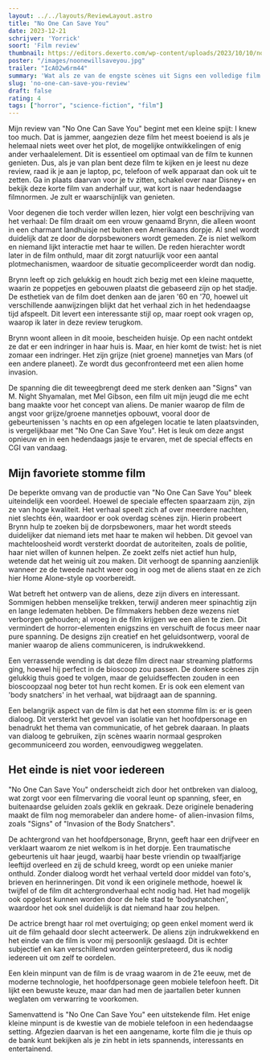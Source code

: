 ```yaml
---
layout: ../../layouts/ReviewLayout.astro
title: "No One Can Save You"
date: 2023-12-21
schrijver: 'Yorrick'
soort: 'Film review'
thumbnail: https://editors.dexerto.com/wp-content/uploads/2023/10/10/no-one-will-save-you-ending.jpeg
poster: "/images/noonewillsaveyou.jpg"
trailer: "IcA02w6rm44"
summary: 'Wat als ze van de engste scènes uit Signs een volledige film zouden maken? Yorrick heeft de weinige nagels die hij nog had volledig weggebeten om te zien hoe grijze gruwelijke mannetjes een home invasion doen op het Amerikaanse platteland.'
slug: 'no-one-can-save-you-review'
draft: false
rating: 4
tags: ["horror", "science-fiction", "film"]
---
```


Mijn review van "No One Can Save You" begint met een kleine spijt: I knew too much. Dat is jammer, aangezien deze film het meest boeiend is als je helemaal niets weet over het plot, de mogelijke ontwikkelingen of enig ander verhaalelement. Dit is essentieel om optimaal van de film te kunnen genieten. Dus, als je van plan bent deze film te kijken en je leest nu deze review, raad ik je aan je laptop, pc, telefoon of welk apparaat dan ook uit te zetten. Ga in plaats daarvan voor je tv zitten, schakel over naar Disney+ en bekijk deze korte film van anderhalf uur, wat kort is naar hedendaagse filmnormen. Je zult er waarschijnlijk van genieten.

Voor degenen die toch verder willen lezen, hier volgt een beschrijving van het verhaal: De film draait om een vrouw genaamd Brynn, die alleen woont in een charmant landhuisje net buiten een Amerikaans dorpje. Al snel wordt duidelijk dat ze door de dorpsbewoners wordt gemeden. Ze is niet welkom en niemand lijkt interactie met haar te willen. De reden hierachter wordt later in de film onthuld, maar dit zorgt natuurlijk voor een aantal plotmechanismen, waardoor de situatie gecompliceerder wordt dan nodig.

Brynn leeft op zich gelukkig en houdt zich bezig met een kleine maquette, waarin ze poppetjes en gebouwen plaatst die gebaseerd zijn op het stadje. De esthetiek van de film doet denken aan de jaren '60 en '70, hoewel uit verschillende aanwijzingen blijkt dat het verhaal zich in het hedendaagse tijd afspeelt. Dit levert een interessante stijl op, maar roept ook vragen op, waarop ik later in deze review terugkom.

Brynn woont alleen in dit mooie, bescheiden huisje. Op een nacht ontdekt ze dat er een indringer in haar huis is. Maar, en hier komt de twist: het is niet zomaar een indringer. Het zijn grijze (niet groene) mannetjes van Mars (of een andere planeet). Ze wordt dus geconfronteerd met een alien home invasion. 

De spanning die dit teweegbrengt deed me sterk denken aan "Signs" van M. Night Shyamalan, met Mel Gibson, een film uit mijn jeugd die me echt bang maakte voor het concept van aliens. De manier waarop de film de angst voor grijze/groene mannetjes opbouwt, vooral door de gebeurtenissen 's nachts en op een afgelegen locatie te laten plaatsvinden, is vergelijkbaar met "No One Can Save You". Het is leuk om deze angst opnieuw en in een hedendaags jasje te ervaren, met de special effects en CGI van vandaag.

## Mijn favoriete stomme film

De beperkte omvang van de productie van "No One Can Save You" bleek uiteindelijk een voordeel. Hoewel de speciale effecten spaarzaam zijn, zijn ze van hoge kwaliteit. Het verhaal speelt zich af over meerdere nachten, niet slechts één, waardoor er ook overdag scènes zijn. Hierin probeert Brynn hulp te zoeken bij de dorpsbewoners, maar het wordt steeds duidelijker dat niemand iets met haar te maken wil hebben. Dit gevoel van machteloosheid wordt versterkt doordat de autoriteiten, zoals de politie, haar niet willen of kunnen helpen. Ze zoekt zelfs niet actief hun hulp, wetende dat het weinig uit zou maken. Dit verhoogt de spanning aanzienlijk wanneer ze de tweede nacht weer oog in oog met de aliens staat en ze zich hier Home Alone-style op voorbereidt.

Wat betreft het ontwerp van de aliens, deze zijn divers en interessant. Sommigen hebben menselijke trekken, terwijl anderen meer spinachtig zijn en lange ledematen hebben. De filmmakers hebben deze wezens niet verborgen gehouden; al vroeg in de film krijgen we een alien te zien. Dit vermindert de horror-elementen enigszins en verschuift de focus meer naar pure spanning. De designs zijn creatief en het geluidsontwerp, vooral de manier waarop de aliens communiceren, is indrukwekkend.

Een verrassende wending is dat deze film direct naar streaming platforms ging, hoewel hij perfect in de bioscoop zou passen. De donkere scènes zijn gelukkig thuis goed te volgen, maar de geluidseffecten zouden in een bioscoopzaal nog beter tot hun recht komen. Er is ook een element van 'body snatchers' in het verhaal, wat bijdraagt aan de spanning.

Een belangrijk aspect van de film is dat het een stomme film is: er is geen dialoog. Dit versterkt het gevoel van isolatie van het hoofdpersonage en benadrukt het thema van communicatie, of het gebrek daaraan. In plaats van dialoog te gebruiken, zijn scènes waarin normaal gesproken gecommuniceerd zou worden, eenvoudigweg weggelaten.

## Het einde is niet voor iedereen

"No One Can Save You" onderscheidt zich door het ontbreken van dialoog, wat zorgt voor een filmervaring die vooral leunt op spanning, sfeer, en buitenaardse geluiden zoals geklik en gekraak. Deze originele benadering maakt de film nog memorabeler dan andere home- of alien-invasion films, zoals "Signs" of "Invasion of the Body Snatchers".

De achtergrond van het hoofdpersonage, Brynn, geeft haar een drijfveer en verklaart waarom ze niet welkom is in het dorpje. Een traumatische gebeurtenis uit haar jeugd, waarbij haar beste vriendin op twaalfjarige leeftijd overleed en zij de schuld kreeg, wordt op een unieke manier onthuld. Zonder dialoog wordt het verhaal verteld door middel van foto's, brieven en herinneringen. Dit vond ik een originele methode, hoewel ik twijfel of de film dit achtergrondverhaal echt nodig had. Het had mogelijk ook opgelost kunnen worden door de hele stad te 'bodysnatchen', waardoor het ook snel duidelijk is dat niemand haar zou helpen.

De actrice brengt haar rol met overtuiging; op geen enkel moment werd ik uit de film gehaald door slecht acteerwerk. De aliens zijn indrukwekkend en het einde van de film is voor mij persoonlijk geslaagd. Dit is echter subjectief en kan verschillend worden geïnterpreteerd, dus ik nodig iedereen uit om zelf te oordelen.

Een klein minpunt van de film is de vraag waarom in de 21e eeuw, met de moderne technologie, het hoofdpersonage geen mobiele telefoon heeft. Dit lijkt een bewuste keuze, maar dan had men de jaartallen beter kunnen weglaten om verwarring te voorkomen.

Samenvattend is "No One Can Save You" een uitstekende film. Het enige kleine minpunt is de kwestie van de mobiele telefoon in een hedendaagse setting. Afgezien daarvan is het een aangename, korte film die je thuis op de bank kunt bekijken als je zin hebt in iets spannends, interessants en entertainend.
